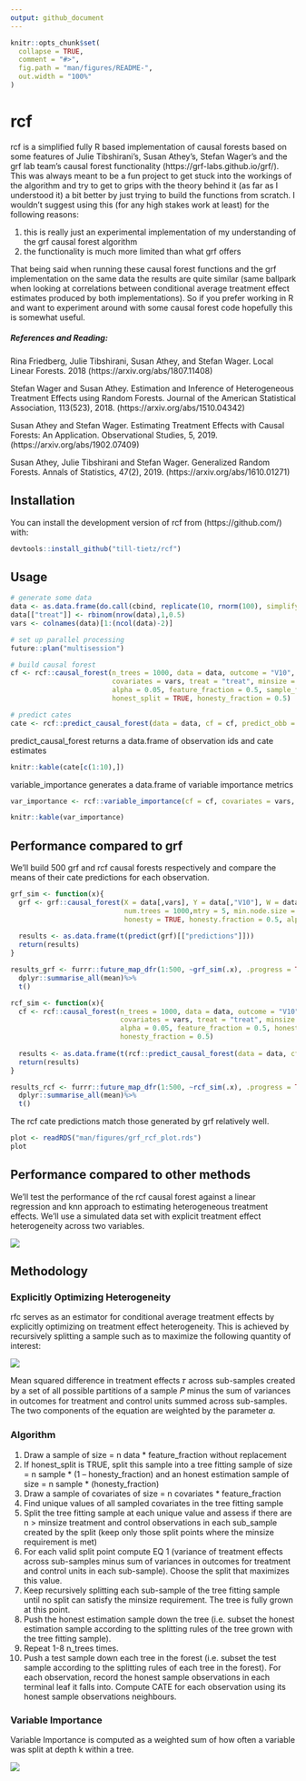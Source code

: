 ```yaml
---
output: github_document
---
```


<!-- README.md is generated from README.Rmd. Please edit that file -->

```r
knitr::opts_chunk$set(
  collapse = TRUE,
  comment = "#>",
  fig.path = "man/figures/README-",
  out.width = "100%"
)
```

# rcf

<!-- badges: start -->
<!-- badges: end -->

rcf is a simplified fully R based implementation of causal forests based on some features of Julie Tibshirani’s, Susan Athey’s, Stefan Wager’s and the grf lab team's causal forest functionality (https://grf-labs.github.io/grf/).
This was always meant to be a fun project to get stuck into the workings of the algorithm and try to get to grips with the theory behind it
(as far as I understood it) a bit better by just trying to build the functions from scratch. I wouldn't suggest using this (for any high stakes 
work at least) for the following reasons:

  1. this is really just an experimental implementation of my understanding of the grf causal forest algorithm
  2. the functionality is much more limited than what grf offers
 
That being said when running these causal forest functions and the grf implementation on the same data the results are quite similar 
(same ballpark when looking at correlations between conditional average treatment effect estimates produced by both implementations). 
So if you prefer working in R and want to experiment around with some causal forest code hopefully this is somewhat useful. 

##### References and Reading: 

  Rina Friedberg, Julie Tibshirani, Susan Athey, and Stefan Wager. Local Linear Forests. 2018 
  (https://arxiv.org/abs/1807.11408)
  
  Stefan Wager and Susan Athey. Estimation and Inference of Heterogeneous Treatment Effects using Random Forests. Journal of the American Statistical Association, 113(523), 2018.
  (https://arxiv.org/abs/1510.04342)
  
  Susan Athey and Stefan Wager. Estimating Treatment Effects with Causal Forests: An Application. Observational Studies, 5, 2019. 
  (https://arxiv.org/abs/1902.07409)
  
  Susan Athey, Julie Tibshirani and Stefan Wager. Generalized Random Forests. Annals of Statistics, 47(2), 2019. 
  (https://arxiv.org/abs/1610.01271)


## Installation

You can install the development version of rcf from (https://github.com/) with:

```r
devtools::install_github("till-tietz/rcf")
```

## Usage 

```r
# generate some data
data <- as.data.frame(do.call(cbind, replicate(10, rnorm(100), simplify=FALSE)))
data[["treat"]] <- rbinom(nrow(data),1,0.5)
vars <- colnames(data)[1:(ncol(data)-2)]

# set up parallel processing 
future::plan("multisession")

# build causal forest 
cf <- rcf::causal_forest(n_trees = 1000, data = data, outcome = "V10",
                         covariates = vars, treat = "treat", minsize = 5,
                         alpha = 0.05, feature_fraction = 0.5, sample_fraction = 0.5,
                         honest_split = TRUE, honesty_fraction = 0.5)

# predict cates
cate <- rcf::predict_causal_forest(data = data, cf = cf, predict_obb = TRUE)
```

predict_causal_forest returns a data.frame of observation ids and cate estimates

```r
knitr::kable(cate[c(1:10),])
```

variable_importance generates a data.frame of variable importance metrics 
```r
var_importance <- rcf::variable_importance(cf = cf, covariates = vars, n = 4, d = 2)
```

```r
knitr::kable(var_importance)
```


## Performance compared to grf 

We'll build 500 grf and rcf causal forests respectively and compare the means of their cate predictions for each observation. 

```r
grf_sim <- function(x){
  grf <- grf::causal_forest(X = data[,vars], Y = data[,"V10"], W = data[,"treat"],
                            num.trees = 1000,mtry = 5, min.node.size = 5,
                            honesty = TRUE, honesty.fraction = 0.5, alpha = 0.05)
  
  results <- as.data.frame(t(predict(grf)[["predictions"]]))
  return(results)
}

results_grf <- furrr::future_map_dfr(1:500, ~grf_sim(.x), .progress = TRUE)%>%
  dplyr::summarise_all(mean)%>%
  t()

rcf_sim <- function(x){
  cf <- rcf::causal_forest(n_trees = 1000, data = data, outcome = "V10",
                           covariates = vars, treat = "treat", minsize = 5,
                           alpha = 0.05, feature_fraction = 0.5, honest_split = TRUE,
                           honesty_fraction = 0.5)
  
  results <- as.data.frame(t(rcf::predict_causal_forest(data = data, cf = cf, predict_obb = TRUE)[["cate"]]))
  return(results)
}

results_rcf <- furrr::future_map_dfr(1:500, ~rcf_sim(.x), .progress = TRUE)%>%
  dplyr::summarise_all(mean)%>%
  t()

```

The rcf cate predictions match those generated by grf relatively well. 

```r
plot <- readRDS("man/figures/grf_rcf_plot.rds")
plot
```


## Performance compared to other methods 

We'll test the performance of the rcf causal forest against a linear regression and knn approach to estimating heterogeneous treatment effects. We'll use a simulated data set with explicit treatment effect heterogeneity across two variables. 

![](man/figures/performance.png)

## Methodology

### Explicitly Optimizing Heterogeneity

rfc serves as an estimator for conditional average treatment effects by explicitly 
optimizing on treatment effect heterogeneity. This is achieved by recursively splitting a sample such as to maximize the following quantity of interest: 

![](man/figures/eq_1.PNG)

Mean squared difference in treatment effects 𝜏 across sub-samples created by a set of all possible partitions of a sample 𝑃 minus the sum of variances in outcomes for treatment and control units summed across sub-samples. The two components of the equation are weighted by the parameter 𝛼. 

### Algorithm

  1. Draw a sample of size = n data * feature_fraction without replacement 
  2. If honest_split is TRUE, split this sample into a tree fitting sample of size = n sample * (1 –      honesty_fraction) and an honest estimation sample of size = n sample * (honesty_fraction) 
  3. Draw a sample of covariates of size = n covariates * feature_fraction 
  4. Find unique values of all sampled covariates in the tree fitting sample 
  5. Split the tree fitting sample at each unique value and assess if there are n > minsize treatment and control observations in each sub_sample created by the split (keep only those split points where the minsize requirement is met) 
  6. For each valid split point compute EQ 1 (variance of treatment effects across sub-samples minus sum of variances in outcomes for treatment 
and control units in each sub-sample). Choose the split that maximizes this value.
  7. Keep recursively splitting each sub-sample of the tree fitting sample until no split can satisfy the minsize requirement. The tree is fully grown at this point.
  8. Push the honest estimation sample down the tree (i.e. subset the honest estimation 
sample according to the splitting rules of the tree grown with the tree fitting sample).
  9. Repeat 1-8 n_trees times. 
  10. Push a test sample down each tree in the forest (i.e. subset the test sample according to the splitting rules of each tree in the forest). For each observation, record the honest sample observations in each terminal leaf it falls into. Compute CATE for each observation using its honest sample observations neighbours. 
  
### Variable Importance 

Variable Importance is computed as a weighted sum of how often a variable was split at depth k within a tree. 

![](man/figures/eq_2.PNG)

